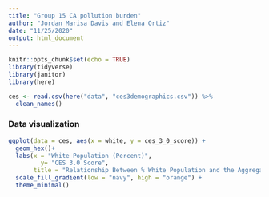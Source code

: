 ```yaml
---
title: "Group 15 CA pollution burden"
author: "Jordan Marisa Davis and Elena Ortiz"
date: "11/25/2020"
output: html_document
---
```


```r
knitr::opts_chunk$set(echo = TRUE)
library(tidyverse)
library(janitor)
library(here)
```

```r
ces <- read.csv(here("data", "ces3demographics.csv")) %>% 
  clean_names()
```

### Data visualization 
```r
ggplot(data = ces, aes(x = white, y = ces_3_0_score)) +
  geom_hex()+
  labs(x = "White Population (Percent)",
         y= "CES 3.0 Score",
       title = "Relationship Between % White Population and the Aggregate CalEnviroScreen (CES 3.0) Score") +
  scale_fill_gradient(low = "navy", high = "orange") +
  theme_minimal()
```



